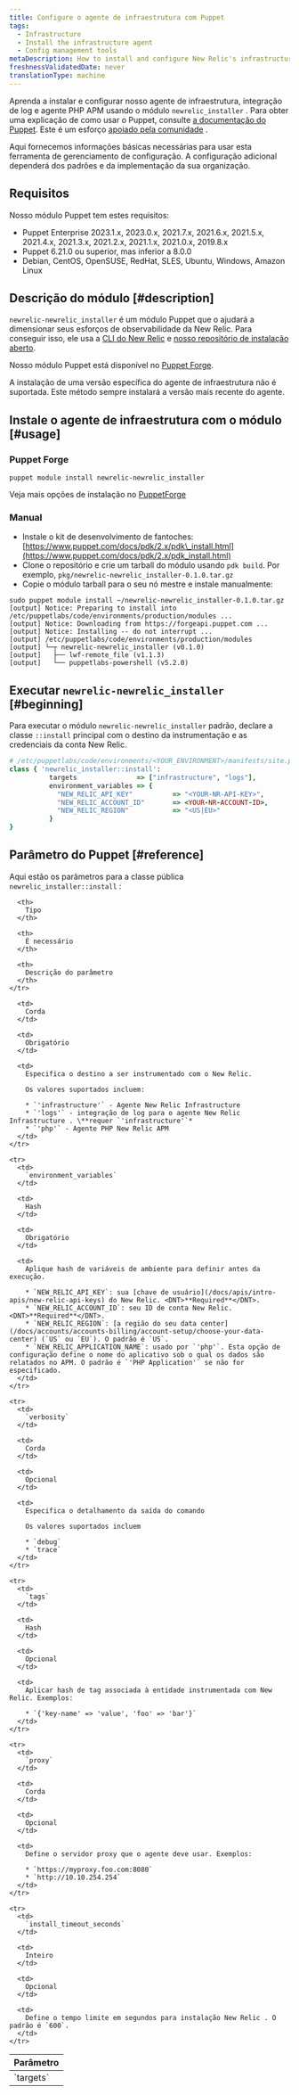 ```yaml
---
title: Configure o agente de infraestrutura com Puppet
tags:
  - Infrastructure
  - Install the infrastructure agent
  - Config management tools
metaDescription: How to install and configure New Relic's infrastructure agent using Puppet config management.
freshnessValidatedDate: never
translationType: machine
---
```


Aprenda a instalar e configurar nosso agente de infraestrutura, integração de log e agente PHP APM usando o módulo `newrelic_installer` . Para obter uma explicação de como usar o Puppet, consulte [a documentação do Puppet](https://docs.puppet.com). Este é um esforço [apoiado pela comunidade](https://github.com/newrelic/puppet-install) .

Aqui fornecemos informações básicas necessárias para usar esta ferramenta de gerenciamento de configuração. A configuração adicional dependerá dos padrões e da implementação da sua organização.

## Requisitos

Nosso módulo Puppet tem estes requisitos:

* Puppet Enterprise 2023.1.x, 2023.0.x, 2021.7.x, 2021.6.x, 2021.5.x, 2021.4.x, 2021.3.x, 2021.2.x, 2021.1.x, 2021.0.x, 2019.8.x
* Puppet 6.21.0 ou superior, mas inferior a 8.0.0
* Debian, CentOS, OpenSUSE, RedHat, SLES, Ubuntu, Windows, Amazon Linux

## Descrição do módulo [#description]

`newrelic-newrelic_installer` é um módulo Puppet que o ajudará a dimensionar seus esforços de observabilidade da New Relic. Para conseguir isso, ele usa a [CLI do New Relic](https://github.com/newrelic/newrelic-cli) e [nosso repositório de instalação aberto](https://github.com/newrelic/open-install-library).

Nosso módulo Puppet está disponível no [Puppet Forge](https://forge.puppet.com/modules/newrelic/newrelic_installer/readme).

<Callout variant="important">
  A instalação de uma versão específica do agente de infraestrutura não é suportada. Este método sempre instalará a versão mais recente do agente.
</Callout>

## Instale o agente de infraestrutura com o módulo [#usage]

### Puppet Forge

```shell
puppet module install newrelic-newrelic_installer
```

Veja mais opções de instalação no [PuppetForge](https://forge.puppet.com/modules/newrelic/newrelic_installer/readme)

### Manual

* Instale o kit de desenvolvimento de fantoches: [https://www.puppet.com/docs/pdk/2.x/pdk\_install.html](https://www.puppet.com/docs/pdk/2.x/pdk_install.html)
* Clone o repositório e crie um tarball do módulo usando `pdk build`. Por exemplo, `pkg/newrelic-newrelic_installer-0.1.0.tar.gz`
* Copie o módulo tarball para o seu nó mestre e instale manualmente:

```shell
sudo puppet module install ~/newrelic-newrelic_installer-0.1.0.tar.gz
[output] Notice: Preparing to install into /etc/puppetlabs/code/environments/production/modules ...
[output] Notice: Downloading from https://forgeapi.puppet.com ...
[output] Notice: Installing -- do not interrupt ...
[output] /etc/puppetlabs/code/environments/production/modules
[output] └─┬ newrelic-newrelic_installer (v0.1.0)
[output]   ├── lwf-remote_file (v1.1.3)
[output]   └── puppetlabs-powershell (v5.2.0)
```

## Executar `newrelic-newrelic_installer` [#beginning]

Para executar o módulo `newrelic-newrelic_installer` padrão, declare a classe `::install` principal com o destino da instrumentação e as credenciais da conta New Relic.

```ruby
# /etc/puppetlabs/code/environments/<YOUR_ENVIRONMENT>/manifests/site.pp
class { 'newrelic_installer::install':
          targets               => ["infrastructure", "logs"],
          environment_variables => {
            "NEW_RELIC_API_KEY"          => "<YOUR-NR-API-KEY>",
            "NEW_RELIC_ACCOUNT_ID"       => <YOUR-NR-ACCOUNT-ID>,
            "NEW_RELIC_REGION"           => "<US|EU>"
          }
}
```

## Parâmetro do Puppet [#reference]

Aqui estão os parâmetros para a classe pública `newrelic_installer::install` :

<table>
  <thead>
    <tr>
      <th style={{ width: "200px" }}>
        Parâmetro
      </th>

      <th>
        Tipo
      </th>

      <th>
        É necessário
      </th>

      <th>
        Descrição do parâmetro
      </th>
    </tr>
  </thead>

  <tbody>
    <tr>
      <td>
        `targets`
      </td>

      <td>
        Corda
      </td>

      <td>
        Obrigatório
      </td>

      <td>
        Especifica o destino a ser instrumentado com o New Relic.

        Os valores suportados incluem:

        * `'infrastructure'` - Agente New Relic Infrastructure
        * `'logs'` - integração de log para o agente New Relic Infrastructure . \**requer `'infrastructure'`*
        * `'php'` - Agente PHP New Relic APM
      </td>
    </tr>

    <tr>
      <td>
        `environment_variables`
      </td>

      <td>
        Hash
      </td>

      <td>
        Obrigatório
      </td>

      <td>
        Aplique hash de variáveis de ambiente para definir antes da execução.

        * `NEW_RELIC_API_KEY`: sua [chave de usuário](/docs/apis/intro-apis/new-relic-api-keys) do New Relic. <DNT>**Required**</DNT>.
        * `NEW_RELIC_ACCOUNT_ID`: seu ID de conta New Relic. <DNT>**Required**</DNT>.
        * `NEW_RELIC_REGION`: [a região do seu data center](/docs/accounts/accounts-billing/account-setup/choose-your-data-center) (`US` ou `EU`). O padrão é `US`.
        * `NEW_RELIC_APPLICATION_NAME`: usado por `'php'`. Esta opção de configuração define o nome do aplicativo sob o qual os dados são relatados no APM. O padrão é `'PHP Application'` se não for especificado.
      </td>
    </tr>

    <tr>
      <td>
        `verbosity`
      </td>

      <td>
        Corda
      </td>

      <td>
        Opcional
      </td>

      <td>
        Especifica o detalhamento da saída do comando

        Os valores suportados incluem

        * `debug`
        * `trace`
      </td>
    </tr>

    <tr>
      <td>
        `tags`
      </td>

      <td>
        Hash
      </td>

      <td>
        Opcional
      </td>

      <td>
        Aplicar hash de tag associada à entidade instrumentada com New Relic. Exemplos:

        * `{'key-name' => 'value', 'foo' => 'bar'}`
      </td>
    </tr>

    <tr>
      <td>
        `proxy`
      </td>

      <td>
        Corda
      </td>

      <td>
        Opcional
      </td>

      <td>
        Define o servidor proxy que o agente deve usar. Exemplos:

        * `https://myproxy.foo.com:8080`
        * `http://10.10.254.254`
      </td>
    </tr>

    <tr>
      <td>
        `install_timeout_seconds`
      </td>

      <td>
        Inteiro
      </td>

      <td>
        Opcional
      </td>

      <td>
        Define o tempo limite em segundos para instalação New Relic . O padrão é `600`.
      </td>
    </tr>
  </tbody>
</table>